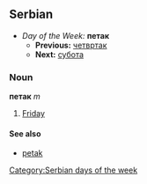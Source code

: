 ==Serbian==
*''Day of the Week:'' '''петак'''
**'''Previous:''' [[четвртак]]
**'''Next:''' [[субота]]
===Noun===
'''петак''' ''m''
#[[Friday]]
====See also====
*[[petak]]
[[Category:Serbian days of the week]]